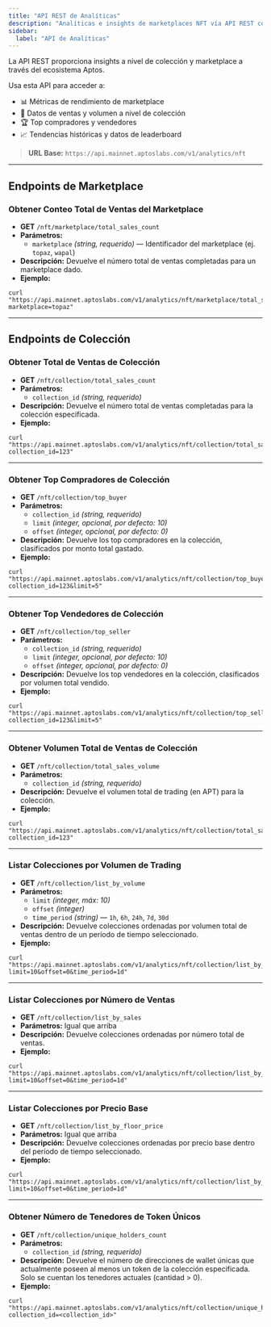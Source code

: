 ```yaml
---
title: "API REST de Analíticas"
description: "Analíticas e insights de marketplaces NFT vía API REST con rendimiento de colecciones, datos de volumen, y métricas de top traders para el ecosistema Aptos"
sidebar:
  label: "API de Analíticas"
---
```



<Aside type="note">
  La API REST proporciona insights a nivel de colección y marketplace a través del ecosistema Aptos.
</Aside>

Usa esta API para acceder a:

- 📊 Métricas de rendimiento de marketplace
- 🥉 Datos de ventas y volumen a nivel de colección
- 🏆 Top compradores y vendedores
- 📈 Tendencias históricas y datos de leaderboard

> **URL Base:** `https://api.mainnet.aptoslabs.com/v1/analytics/nft`

***

## Endpoints de Marketplace

### **Obtener Conteo Total de Ventas del Marketplace**

- **GET** `/nft/marketplace/total_sales_count`
- **Parámetros:**
  - `marketplace` _(string, requerido)_ — Identificador del marketplace (ej. `topaz`, `wapal`)
- **Descripción:** Devuelve el número total de ventas completadas para un marketplace dado.
- **Ejemplo:**

```shellscript
curl "https://api.mainnet.aptoslabs.com/v1/analytics/nft/marketplace/total_sales_count?marketplace=topaz"
```

***

## Endpoints de Colección

### **Obtener Total de Ventas de Colección**

- **GET** `/nft/collection/total_sales_count`
- **Parámetros:**
  - `collection_id` _(string, requerido)_
- **Descripción:** Devuelve el número total de ventas completadas para la colección especificada.
- **Ejemplo:**

```shellscript
curl "https://api.mainnet.aptoslabs.com/v1/analytics/nft/collection/total_sales_count?collection_id=123"
```

***

### **Obtener Top Compradores de Colección**

- **GET** `/nft/collection/top_buyer`
- **Parámetros:**
  - `collection_id` _(string, requerido)_
  - `limit` _(integer, opcional, por defecto: 10)_
  - `offset` _(integer, opcional, por defecto: 0)_
- **Descripción:** Devuelve los top compradores en la colección, clasificados por monto total gastado.
- **Ejemplo:**

```shellscript
curl "https://api.mainnet.aptoslabs.com/v1/analytics/nft/collection/top_buyer?collection_id=123&limit=5"
```

***

### **Obtener Top Vendedores de Colección**

- **GET** `/nft/collection/top_seller`
- **Parámetros:**
  - `collection_id` _(string, requerido)_
  - `limit` _(integer, opcional, por defecto: 10)_
  - `offset` _(integer, opcional, por defecto: 0)_
- **Descripción:** Devuelve los top vendedores en la colección, clasificados por volumen total vendido.
- **Ejemplo:**

```shellscript
curl "https://api.mainnet.aptoslabs.com/v1/analytics/nft/collection/top_seller?collection_id=123&limit=5"
```

***

### **Obtener Volumen Total de Ventas de Colección**

- **GET** `/nft/collection/total_sales_volume`
- **Parámetros:**
  - `collection_id` _(string, requerido)_
- **Descripción:** Devuelve el volumen total de trading (en APT) para la colección.
- **Ejemplo:**

```shellscript
curl "https://api.mainnet.aptoslabs.com/v1/analytics/nft/collection/total_sales_volume?collection_id=123"
```

***

### **Listar Colecciones por Volumen de Trading**

- **GET** `/nft/collection/list_by_volume`
- **Parámetros:**
  - `limit` _(integer, máx: 10)_
  - `offset` _(integer)_
  - `time_period` _(string)_ — `1h`, `6h`, `24h`, `7d`, `30d`
- **Descripción:** Devuelve colecciones ordenadas por volumen total de ventas dentro de un período de tiempo seleccionado.
- **Ejemplo:**

```shellscript
curl "https://api.mainnet.aptoslabs.com/v1/analytics/nft/collection/list_by_volume?limit=10&offset=0&time_period=1d"
```

***

### **Listar Colecciones por Número de Ventas**

- **GET** `/nft/collection/list_by_sales`
- **Parámetros:** Igual que arriba
- **Descripción:** Devuelve colecciones ordenadas por número total de ventas.
- **Ejemplo:**

```shellscript
curl "https://api.mainnet.aptoslabs.com/v1/analytics/nft/collection/list_by_sales?limit=10&offset=0&time_period=1d"
```

***

### **Listar Colecciones por Precio Base**

- **GET** `/nft/collection/list_by_floor_price`
- **Parámetros:** Igual que arriba
- **Descripción:** Devuelve colecciones ordenadas por precio base dentro del período de tiempo seleccionado.
- **Ejemplo:**

```shellscript
curl "https://api.mainnet.aptoslabs.com/v1/analytics/nft/collection/list_by_floor_price?limit=10&offset=0&time_period=1d"
```

***

### **Obtener Número de Tenedores de Token Únicos**

- **GET** `/nft/collection/unique_holders_count`
- **Parámetros:**
  - `collection_id` _(string, requerido)_
- **Descripción:** Devuelve el número de direcciones de wallet únicas que actualmente poseen al menos un token de la colección especificada. Solo se cuentan los tenedores actuales (cantidad > 0).
- **Ejemplo:**

```shellscript
curl "https://api.mainnet.aptoslabs.com/v1/analytics/nft/collection/unique_holders_count?collection_id=<collection_id>"
```

